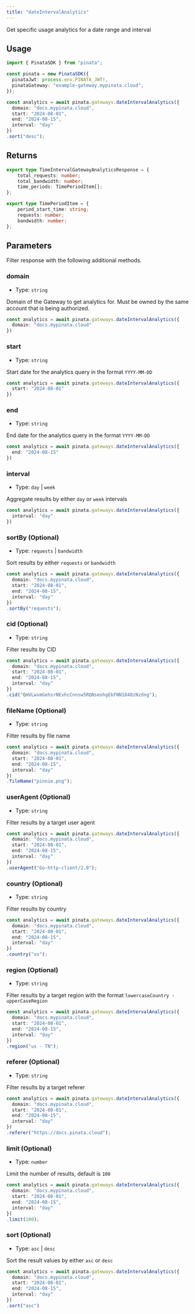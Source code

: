 ```yaml
---
title: "dateIntervalAnalytics"
---
```


Get specific usage analytics for a date range and interval

## Usage

```typescript
import { PinataSDK } from "pinata";

const pinata = new PinataSDK({
  pinataJwt: process.env.PINATA_JWT!,
  pinataGateway: "example-gateway.mypinata.cloud",
});

const analytics = await pinata.gateways.dateIntervalAnalytics({
  domain: "docs.mypinata.cloud",
  start: "2024-08-01",
  end: "2024-08-15",
  interval: "day"
})
.sort("desc");
```

## Returns

```typescript
export type TimeIntervalGatewayAnalyticsResponse = {
	total_requests: number;
	total_bandwidth: number;
	time_periods: TimePeriodItem[];
};

export type TimePeriodItem = {
	period_start_time: string;
	requests: number;
	bandwidth: number;
};
```

## Parameters

Filter response with the following additional methods.

### domain

- Type: `string`

Domain of the Gateway to get analytics for. Must be owned by the same account that is being authorized.

```typescript
const analytics = await pinata.gateways.dateIntervalAnalytics({
  domain: "docs.mypinata.cloud"
})
```

### start

- Type: `string`

Start date for the analytics query in the format `YYYY-MM-DD`

```typescript
const analytics = await pinata.gateways.dateIntervalAnalytics({
  start: "2024-08-01"
})
```

### end

- Type: `string`

End date for the analytics query in the format `YYYY-MM-DD`

```typescript
const analytics = await pinata.gateways.dateIntervalAnalytics({
  end: "2024-08-15"
})
```

### interval

- Type: `day` | `week`

Aggregate results by either `day` or `week` intervals

```typescript
const analytics = await pinata.gateways.dateIntervalAnalytics({
  interval: "day"
})
```

### sortBy (Optional)

- Type: `requests` | `bandwidth`

Sort results by either `requests` or `bandwidth`

```typescript
const analytics = await pinata.gateways.dateIntervalAnalytics({
  domain: "docs.mypinata.cloud",
  start: "2024-08-01",
  end: "2024-08-15",
  interval: "day"
})
.sortBy("requests");
```

### cid (Optional)

- Type: `string`

Filter results by CID

```typescript
const analytics = await pinata.gateways.dateIntervalAnalytics({
  domain: "docs.mypinata.cloud",
  start: "2024-08-01",
  end: "2024-08-15",
  interval: "day"
})
.cid("QmVLwvmGehsrNEvhcCnnsw5RQNseohgEkFNN1848zNzdng");
```


### fileName (Optional)

- Type: `string`

Filter results by file name

```typescript
const analytics = await pinata.gateways.dateIntervalAnalytics({
  domain: "docs.mypinata.cloud",
  start: "2024-08-01",
  end: "2024-08-15",
  interval: "day"
})
.fileName("pinnie.png");
```

### userAgent (Optional)

- Type: `string`

Filter results by a target user agent

```typescript
const analytics = await pinata.gateways.dateIntervalAnalytics({
  domain: "docs.mypinata.cloud",
  start: "2024-08-01",
  end: "2024-08-15",
  interval: "day"
})
.userAgent("Go-http-client/2.0");
```

### country (Optional)

- Type: `string`

Filter results by country

```typescript
const analytics = await pinata.gateways.dateIntervalAnalytics({
  domain: "docs.mypinata.cloud",
  start: "2024-08-01",
  end: "2024-08-15",
  interval: "day"
})
.country("us");
```

### region (Optional)

- Type: `string`

Filter results by a target region with the format `lowercaseCountry - upperCaseRegion`

```typescript
const analytics = await pinata.gateways.dateIntervalAnalytics({
  domain: "docs.mypinata.cloud",
  start: "2024-08-01",
  end: "2024-08-15",
  interval: "day"
})
.region("us - TN");
```


### referer (Optional)

- Type: `string`

Filter results by a target referer

```typescript
const analytics = await pinata.gateways.dateIntervalAnalytics({
  domain: "docs.mypinata.cloud",
  start: "2024-08-01",
  end: "2024-08-15",
  interval: "day"
})
.referer("https://docs.pinata.cloud");
```

### limit (Optional)

- Type: `number`

Limit the number of results, default is `100`

```typescript
const analytics = await pinata.gateways.dateIntervalAnalytics({
  domain: "docs.mypinata.cloud",
  start: "2024-08-01",
  end: "2024-08-15",
  interval: "day"
})
.limit(100);
```

### sort (Optional)

- Type: `asc` | `desc`

Sort the result values by either `asc` or `desc`

```typescript
const analytics = await pinata.gateways.dateIntervalAnalytics({
  domain: "docs.mypinata.cloud",
  start: "2024-08-01",
  end: "2024-08-15",
  interval: "day"
})
.sort("asc")
```
